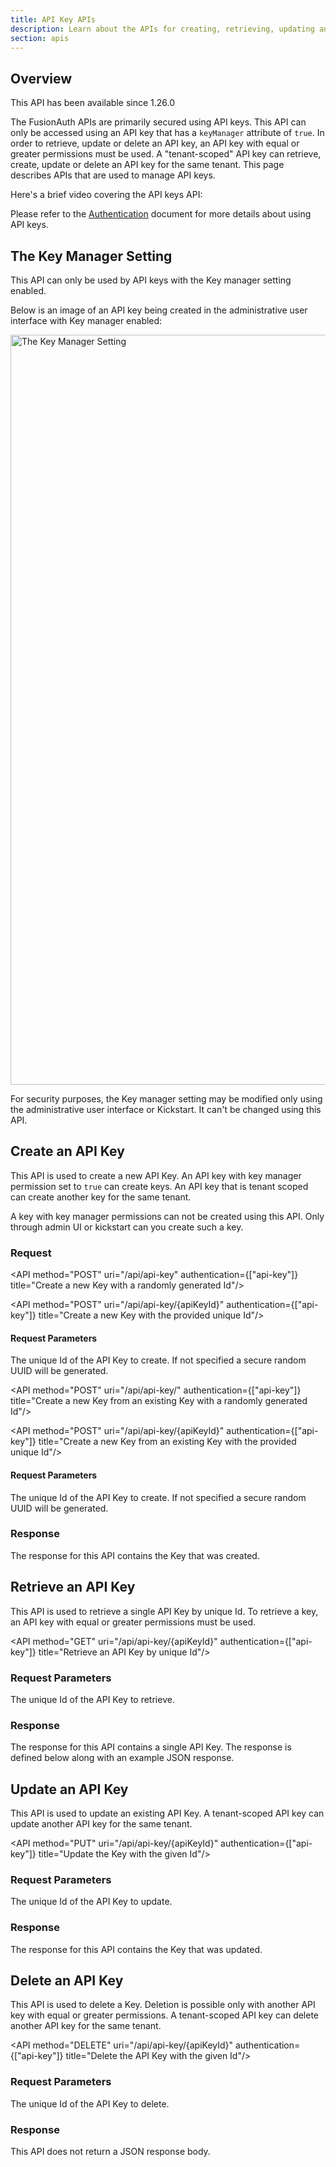 ```yaml
---
title: API Key APIs
description: Learn about the APIs for creating, retrieving, updating and deleting API Keys.
section: apis
---
```



## Overview

<Aside type="version">
This API has been available since 1.26.0
</Aside>

The FusionAuth APIs are primarily secured using API keys. This API can only be accessed using an API key that has a `keyManager` attribute of `true`. In order to retrieve, update or delete an API key, an API key with equal or greater permissions must be used. A "tenant-scoped" API key can retrieve, create, update or delete an API key for the same tenant. This page describes APIs that are used to manage API keys.

Here's a brief video covering the API keys API:

<YouTube id="xY_3Xnpqin8" />

Please refer to the [Authentication](/docs/apis/authentication#) document for more details about using API keys.

## The Key Manager Setting

<Aside type="note">
This API can only be used by API keys with the <InlineField>Key manager</InlineField> setting enabled.
</Aside>

Below is an image of an API key being created in the administrative user interface with <InlineField>Key manager</InlineField> enabled:

<img src="/img/docs/apis/api-key-api-key-manager.png" alt="The Key Manager Setting" width="1200" role="bottom-cropped" />

For security purposes, the <InlineField>Key manager</InlineField> setting may be modified only using the administrative user interface or Kickstart. It can't be changed using this API.

## Create an API Key

This API is used to create a new API Key. An API key with key manager permission set to `true` can create keys. An API key that is tenant scoped can create another key for the same tenant.

A key with key manager permissions can not be created using this API. Only through admin UI or kickstart can you create such a key.

### Request

<API method="POST" uri="/api/api-key" authentication={["api-key"]} title="Create a new Key with a randomly generated Id"/>

<API method="POST" uri="/api/api-key/{apiKeyId}" authentication={["api-key"]} title="Create a new Key with the provided unique Id"/>

#### Request Parameters

<APIBlock>
  <APIField name="apiKeyId" type="UUID" optional defaults="a generated UUID">
    The unique Id of the API Key to create. If not specified a secure random UUID will be generated.
  </APIField>
</APIBlock>

<ApikeyPostPutRequestBody apikey_create_request />

<API method="POST" uri="/api/api-key/" authentication={["api-key"]} title="Create a new Key from an existing Key with a randomly generated Id"/>

<API method="POST" uri="/api/api-key/{apiKeyId}" authentication={["api-key"]} title="Create a new Key from an existing Key with the provided unique Id"/>

#### Request Parameters

<APIBlock>
  <APIField name="apiKeyId" type="UUID" optional defaults="a generated UUID">
    The unique Id of the API Key to create. If not specified a secure random UUID will be generated.
  </APIField>
</APIBlock>


<ApikeyCopyRequestBody />

### Response

The response for this API contains the Key that was created.

<StandardPostResponseCodes never_search_error />

<ApikeyPostPutResponseBody apikey_create_response />

## Retrieve an API Key

This API is used to retrieve a single API Key by unique Id. To retrieve a key, an API key with equal or greater permissions must be used.

<API method="GET" uri="/api/api-key/{apiKeyId}" authentication={["api-key"]} title="Retrieve an API Key by unique Id"/>

### Request Parameters

<APIBlock>
  <APIField name="apiKeyId" type="UUID" required>
    The unique Id of the API Key to retrieve.
  </APIField>
</APIBlock>

### Response

The response for this API contains a single API Key. The response is defined below along with an example JSON response.

<StandardGetResponseCodes never_search_error />

<ApikeyGetResponseBody />


## Update an API Key

This API is used to update an existing API Key. A tenant-scoped API key can update another API key for the same tenant.

<API method="PUT" uri="/api/api-key/{apiKeyId}" authentication={["api-key"]} title="Update the Key with the given Id"/>

### Request Parameters

<APIBlock>
  <APIField name="apiKeyId" type="UUID" required>
    The unique Id of the API Key to update.
  </APIField>
</APIBlock>

<ApikeyPostPutRequestBody apikey_update_request />

### Response

The response for this API contains the Key that was updated.

<StandardPutResponseCodes never_search_error />

<ApikeyPostPutResponseBody apikey_update_response />

## Delete an API Key

This API is used to delete a Key. Deletion is possible only with another API key with equal or greater permissions. A tenant-scoped API key can delete another API key for the same tenant.

<API method="DELETE" uri="/api/api-key/{apiKeyId}" authentication={["api-key"]} title="Delete the API Key with the given Id"/>

### Request Parameters

<APIBlock>
  <APIField name="apiKeyId" type="UUID" required>
    The unique Id of the API Key to delete.
  </APIField>
</APIBlock>

### Response

This API does not return a JSON response body.

<StandardDeleteResponseCodes never_search_error />


